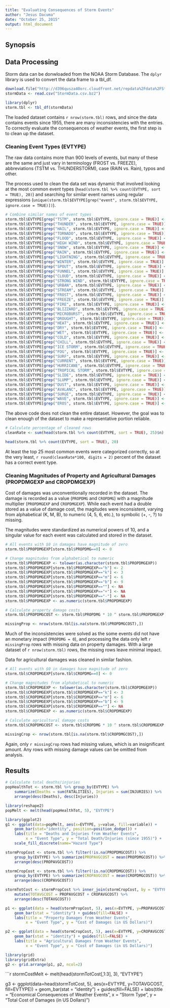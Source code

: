 ```yaml
---
title: "Evaluating Consequences of Storm Events"
author: "Jesus Dacuma"
date: "October 25, 2015"
output: html_document
---
```


## Synopsis

## Data Processing
Storm data can be donwloaded from the NOAA Storm Database. The `dplyr` library is used to convert the data frame to a tbl_df.
```r
download.file("http://d396qusza40orc.cloudfront.net/repdata%2Fdata%2FStormData.csv.bz2", "StormData.csv.bz2")
stormData <- read.csv("StormData.csv.bz2")

library(dplyr)
storm.tbl <- tbl_df(stormData)
```

The loaded dataset contains `r nrow(storm.tbl)` rows, and since the data contains events since 1955, there are many inconsistencies with the entries. To correctly evaluate the consequences of weather events, the first step is to clean up the dataset. 

### Cleaning Event Types (EVTYPE)

The raw data contains more than 900 levels of events, but many of these are the same and just vary in terminology (FROST vs. FREEZE), abbreviations (TSTM vs. THUNDERSTORM), case (RAIN vs. Rain), typos and other.

The process used to clean the data set was dynamic that involved looking at the most common event types (`head(storm.tbl %>% count(EVTYPE, sort = TRUE), 20)`) and searching for similar event names using regular expressions (`unique(storm.tbl$EVTYPE[grep("event", storm.tbl$EVTYPE, ignore.case = TRUE)])`). 

```r
# Combine similar names of event types
storm.tbl$EVTYPE[grep("TSTM", storm.tbl$EVTYPE, ignore.case = TRUE)] <- "TSTM WIND"
storm.tbl$EVTYPE[grep("THUNDER", storm.tbl$EVTYPE, ignore.case = TRUE)] <- "TSTM WIND"
storm.tbl$EVTYPE[grep("HAIL", storm.tbl$EVTYPE, ignore.case = TRUE)] <- "HAIL"
storm.tbl$EVTYPE[grep("TORNADO", storm.tbl$EVTYPE, ignore.case = TRUE)] <- "TORNADO"
storm.tbl$EVTYPE[grep("FLOOD", storm.tbl$EVTYPE, ignore.case = TRUE)] <- "FLOOD"
storm.tbl$EVTYPE[grep("HIGH WIND", storm.tbl$EVTYPE, ignore.case = TRUE)] <- "HIGH WIND"
storm.tbl$EVTYPE[grep("SNOW", storm.tbl$EVTYPE, ignore.case = TRUE)] <- "SNOW"
storm.tbl$EVTYPE[grep("RAIN", storm.tbl$EVTYPE, ignore.case = TRUE)] <- "RAIN"
storm.tbl$EVTYPE[grep("LIGHTNING", storm.tbl$EVTYPE, ignore.case = TRUE)] <- "LIGHTNING"
storm.tbl$EVTYPE[grep("WINTER", storm.tbl$EVTYPE, ignore.case = TRUE)] <- "WINTER STORM"
storm.tbl$EVTYPE[grep("SPOUT", storm.tbl$EVTYPE, ignore.case = TRUE)] <- "WATERSPOUT"
storm.tbl$EVTYPE[grep("FUNNEL", storm.tbl$EVTYPE, ignore.case = TRUE)] <- "FUNNEL CLOUD"
storm.tbl$EVTYPE[grep("CLOUD", storm.tbl$EVTYPE, ignore.case = TRUE)] <- "FUNNEL CLOUD"
storm.tbl$EVTYPE[grep("STRONG WIND", storm.tbl$EVTYPE, ignore.case = TRUE)] <- "STRONG WIND"
storm.tbl$EVTYPE[grep("URBAN", storm.tbl$EVTYPE, ignore.case = TRUE)] <- "URBAN/SML STREAM FLD"
storm.tbl$EVTYPE[grep("STREAM", storm.tbl$EVTYPE, ignore.case = TRUE)] <- "URBAN/SML STREAM FLD"
storm.tbl$EVTYPE[grep("FROST", storm.tbl$EVTYPE, ignore.case = TRUE)] <- "FROST/FREEZE"
storm.tbl$EVTYPE[grep("FREEZE", storm.tbl$EVTYPE, ignore.case = TRUE)] <- "FROST/FREEZE"
storm.tbl$EVTYPE[grep("FIRE", storm.tbl$EVTYPE, ignore.case = TRUE)] <- "WILDFIRE"
storm.tbl$EVTYPE[grep("BLIZZARD", storm.tbl$EVTYPE, ignore.case = TRUE)] <- "BLIZZARD"
storm.tbl$EVTYPE[grep("MICROBURST", storm.tbl$EVTYPE, ignore.case = TRUE)] <- "MICROBURST"
storm.tbl$EVTYPE[grep("DROUGHT", storm.tbl$EVTYPE, ignore.case = TRUE)] <- "DROUGHT/EXCESSIVE HEAT"
storm.tbl$EVTYPE[grep("HEAT", storm.tbl$EVTYPE, ignore.case = TRUE)] <- "DROUGHT/EXCESSIVE HEAT"
storm.tbl$EVTYPE[grep("DRY", storm.tbl$EVTYPE, ignore.case = TRUE)] <- "DROUGHT/EXCESSIVE HEAT"
storm.tbl$EVTYPE[grep("WET", storm.tbl$EVTYPE, ignore.case = TRUE)] <- "UNSEASONABLY WET"
storm.tbl$EVTYPE[grep("COLD", storm.tbl$EVTYPE, ignore.case = TRUE)] <- "EXTREME COLD/WIND CHILL"
storm.tbl$EVTYPE[grep("CHILL", storm.tbl$EVTYPE, ignore.case = TRUE)] <- "EXTREME COLD/WIND CHILL"
storm.tbl$EVTYPE[grep("ICE STORM", storm.tbl$EVTYPE, ignore.case = TRUE)] <- "ICE STORM"
storm.tbl$EVTYPE[grep("FOG", storm.tbl$EVTYPE, ignore.case = TRUE)] <- "DENSE FOG"
storm.tbl$EVTYPE[grep("SURF", storm.tbl$EVTYPE, ignore.case = TRUE)] <- "RIP CURRENTS/HEAVY SURF"
storm.tbl$EVTYPE[grep("CURRENT", storm.tbl$EVTYPE, ignore.case = TRUE)] <- "RIP CURRENTS/HEAVY SURF"
storm.tbl$EVTYPE[grep("HURRICANE", storm.tbl$EVTYPE, ignore.case = TRUE)] <- "HURRICANE"
storm.tbl$EVTYPE[grep("TROPICAL STORM", storm.tbl$EVTYPE, ignore.case = TRUE)] <- "TROPICAL STORM"
storm.tbl$EVTYPE[grep("SLIDE", storm.tbl$EVTYPE, ignore.case = TRUE)] <- "MUDSLIDE"
storm.tbl$EVTYPE[grep("SLUMP", storm.tbl$EVTYPE, ignore.case = TRUE)] <- "LANDSLUMP"
storm.tbl$EVTYPE[grep("DUST", storm.tbl$EVTYPE, ignore.case = TRUE)] <- "DUST STORM"
storm.tbl$EVTYPE[grep("AVALANC", storm.tbl$EVTYPE, ignore.case = TRUE)] <- "AVALANCHE"
storm.tbl$EVTYPE[grep("SURGE", storm.tbl$EVTYPE, ignore.case = TRUE)] <- "STORM SURGE/TIDE"
storm.tbl$EVTYPE[grep("WAVE", storm.tbl$EVTYPE, ignore.case = TRUE)] <- "ROGUE WAVE"
storm.tbl$EVTYPE[grep("EROS", storm.tbl$EVTYPE, ignore.case = TRUE)] <- "BEACH EROSION"
```

The above code does not clean the entire dataset. However, the goal was to clean enough of the dataset to make a representative portion reliable.

```r
# Calculate percentage of cleaned rows
cleanRate <- sum(head(storm.tbl %>% count(EVTYPE, sort = TRUE), 25)$n) / nrow(storm.tbl)

head(storm.tbl %>% count(EVTYPE, sort = TRUE), 20)
```

At least the top 25 most common events were categorized correctly, so at the very least, `r round(cleanRate*100, digits = 2)` percent of the dataset has a correct event type.

### Cleaning Magnitudes of Property and Agricultural Damages (PROPDMGEXP and CROPDMGEXP)

Cost of damages was unconventionally recorded in the dataset. The damage is recorded as a value (`PROPDMG` and `CROPDMG`) with a magnitude multiplier (`PROPDMGEXP` and `CROPDMGEXP`). While each event had a double stored as a value of damage cost, the magitudes were inconsistent, varying from alphabetical (K, M, B), to numeric (4, 5, 6, etc.), to symbolic (+, -, ?) to missing. 

The magnitudes were standardized as numerical powers of 10, and a singular value for each event was calculated and stored in the dataset.

```r
# All events with $0 in damages have magnitude of zero
storm.tbl$PROPDMGEXP[storm.tbl$PROPDMG==0] <- 0

# Change magnitudes from alphabetical to numeric
storm.tbl$PROPDMGEXP <- tolower(as.character(storm.tbl$PROPDMGEXP))
storm.tbl$PROPDMGEXP[storm.tbl$PROPDMGEXP=="h"] <- 2
storm.tbl$PROPDMGEXP[storm.tbl$PROPDMGEXP=="k"] <- 3
storm.tbl$PROPDMGEXP[storm.tbl$PROPDMGEXP=="m"] <- 6
storm.tbl$PROPDMGEXP[storm.tbl$PROPDMGEXP=="b"] <- 9
storm.tbl$PROPDMGEXP[storm.tbl$PROPDMGEXP==""] <- NA
storm.tbl$PROPDMGEXP[storm.tbl$PROPDMGEXP=="+"] <- NA
storm.tbl$PROPDMGEXP[storm.tbl$PROPDMGEXP=="-"] <- NA
storm.tbl$PROPDMGEXP <- as.numeric(storm.tbl$PROPDMGEXP)

# Calculate property damage costs
storm.tbl$PROPDMGCOST <- storm.tbl$PROPDMG * 10 ^ storm.tbl$PROPDMGEXP

missingProp <- nrow(storm.tbl[is.na(storm.tbl$PROPDMGCOST),])
```

Much of the inconsistencies were solved as the some events did not have an monetary impact (`PROPDMG = 0`), and processing the data only left `r missingProp` rows with missing data on property damages. With a large dataset of `r nrow(storm.tbl)` rows, the missing rows leave minimal impact.

Data for agricultural damages was cleaned in similar fashion. 

```r
# All events with $0 in damages have magnitude of zero
storm.tbl$CROPDMGEXP[storm.tbl$CROPDMG==0] <- 0

# Change magnitudes from alphabetical to numeric
storm.tbl$CROPDMGEXP <- tolower(as.character(storm.tbl$CROPDMGEXP))
storm.tbl$CROPDMGEXP[storm.tbl$CROPDMGEXP=="k"] <- 3
storm.tbl$CROPDMGEXP[storm.tbl$CROPDMGEXP=="m"] <- 6
storm.tbl$CROPDMGEXP[storm.tbl$CROPDMGEXP=="b"] <- 9
storm.tbl$CROPDMGEXP[storm.tbl$CROPDMGEXP==""] <- NA
storm.tbl$CROPDMGEXP <- as.numeric(storm.tbl$CROPDMGEXP)

# Calculate agricultural damage costs
storm.tbl$CROPDMGCOST <- storm.tbl$CROPDMG * 10 ^ storm.tbl$CROPDMGEXP

missingCrop <- nrow(storm.tbl[is.na(storm.tbl$CROPDMGCOST),])
```

Again, only `r missingCrop` rows had missing values, which is an insignificant amount. Any rows with missing damage values can be omitted from analysis.

## Results

```r
# Calculate total deaths/injuries
popHealthTot <- storm.tbl %>% group_by(EVTYPE) %>% 
    summarize(Deaths = sum(FATALITIES), Injuries = sum(INJURIES)) %>% 
    arrange(desc(Deaths), desc(Injuries))
```

```r
library(reshape2)
popMelt <- melt(head(popHealthTot, 5), "EVTYPE")

library(ggplot2)
g1 <- ggplot(data=popMelt, aes(x=EVTYPE, y=value, fill=variable)) +
    geom_bar(stat="identity", position=position_dodge()) +
    labs(title = "Deaths and Injuries from Weather Events",
         x = "Event Type", y = "Total Death/Injuries (since 1955)") +
    scale_fill_discrete(name="Hazard Type")
```

```r
stormPropCost <- storm.tbl %>% filter(!is.na(PROPDMGCOST)) %>% 
    group_by(EVTYPE) %>% summarize(PROPAVGCOST = mean(PROPDMGCOST)) %>%
    arrange(desc(PROPAVGCOST))

stormCropCost <- storm.tbl %>% filter(!is.na(CROPDMGCOST)) %>% 
    group_by(EVTYPE) %>% summarize(CROPAVGCOST = mean(CROPDMGCOST)) %>% 
    arrange(desc(CROPAVGCOST))

stormTotCost <- stormPropCost %>% inner_join(stormCropCost, by = "EVTYPE") %>%
    mutate(TOTAVGCOST = PROPAVGCOST + CROPAVGCOST) %>% 
    arrange(desc(TOTAVGCOST))
```

```r
p1 <- ggplot(data = head(stormPropCost, 5), aes(x=EVTYPE, y=PROPAVGCOST, fill=EVTYPE)) + 
    geom_bar(stat = "identity") + guides(fill=FALSE) + 
    labs(title = "Property Damages from Weather Events",
         x = "Event Type", y = "Cost of Damages (in US Dollars)")

p2 <- ggplot(data = head(stormCropCost, 5), aes(x=EVTYPE, y=CROPAVGCOST, fill=EVTYPE)) + 
    geom_bar(stat = "identity") + guides(fill=FALSE) + 
    labs(title = "Agricultural Damages from Weather Events",
         x = "Event Type", y = "Cost of Damages (in US Dollars)")

library(grid)
library(gridExtra)
g2 <- grid.arrange(p1, p2, ncol=2)
```

```r
stormCostMelt <- melt(head(stormTotCost[,1:3], 3), "EVTYPE")

g3 <- ggplot(data=head(stormTotCost, 5), aes(x=EVTYPE, y=TOTAVGCOST, fill=EVTYPE)) +
    geom_bar(stat = "identity") + guides(fill=FALSE) +
    labs(title = "Economical Consequences of Weather Events",
         x = "Storm Type", y = "Total Cost of Damages (in US Dollars)")